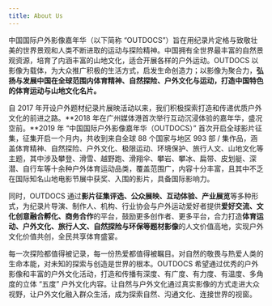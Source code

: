 ```yaml
---
title: About Us
---
```


中国国际户外影像嘉年华（以下简称 “OUTDOCS”）旨在用纪录片定格与致敬壮美的世界景观和人类不断进取的运动与探险精神。中国拥有全世界最丰富的自然景观资源，培育了内涵丰富的山地文化，适合开展各样的户外运动。OUTDOCS 以影像为载体，为大众推广积极的生活方式，启发生命创造力；以影像为聚合力，**弘扬与发展中国在全球范围内体育精神、自然探险、户外文化与运动，打造中国特色的体育运动与山地文化名片。**

自 2017 年开设户外题材纪录片展映活动以来，我们积极探索打造和传递优质户外文化的前进之路。**2018 年在广州媒体港首次举行互动沉浸体验的嘉年华，盛况空前。**2019 年 “中国国际户外影像嘉年华（OUTDOCS）” 首次开启全球影片征集，征集开启一个月内，共收到来自全球 88 个国家与地区 993 部 / 集作品，涵盖体育精神、自然探险、户外文化、极限运动、环境保护、旅行人文、山地文化等主题，其中涉及攀登、滑雪、越野跑、滑翔伞、攀岩、攀冰、扁带、皮划艇、深潜、自行车等十余种户外体育运动品类，覆盖范围广，内容十分丰富，且其中不乏在国际知名山地电影节展中获奖、入围的影片，具备国际影响力。

同时，OUTDOCS 通过**影片征集评选、公众展映、互动体验、产业展览**等多种形式，为纪录片导演、制作人、机构、行业协会与户外运动爱好者提供**爱好交流、文化创意融合孵化、商务合作**的平台，鼓励更多创作者、更多平台，合力打造**体育运动、户外文化、旅行人文、自然探险与环保等题材影像**的人文价值高地，实现户外文化价值共创，全民共享体育盛宴。

每一次探险都值得被记录，每一份热爱都值得被瞩目。对自然的敬畏与热爱人类的生命本能，对未知的探索与创造是世界的根本。OUTDOCS 希望通过优秀的户外影像和丰富的户外文化活动，打造和传播有深度、有广度、有力度、有温度、多角度的立体 “五度” 户外文化内容。让自然与户外文化通过真实影像的方式走进大众视野，让户外文化融入群众生活，成为探索自然、沟通文化、连接世界的视窗。
